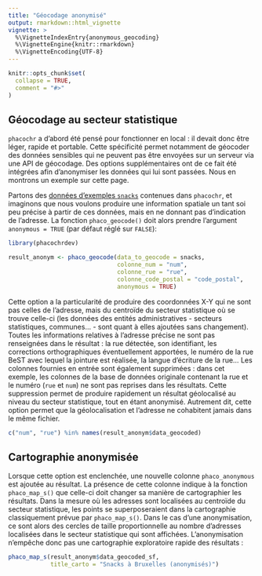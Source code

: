 ```yaml
---
title: "Géocodage anonymisé"
output: rmarkdown::html_vignette
vignette: >
  %\VignetteIndexEntry{anonymous_geocoding}
  %\VignetteEngine{knitr::rmarkdown}
  %\VignetteEncoding{UTF-8}
---
```


```r
knitr::opts_chunk$set(
  collapse = TRUE,
  comment = "#>"
)
```

## Géocodage au secteur statistique

`phacochr` a d'abord été pensé pour fonctionner en local : il devait donc être léger, rapide et portable. Cette spécificité permet notamment de géocoder des données sensibles qui ne peuvent pas être envoyées sur un serveur via une API de géocodage. Des options supplémentaires ont de ce fait été intégrées afin d'anonymiser les données qui lui sont passées. Nous en montrons un exemple sur cette page.

Partons des [données d'exemples `snacks`](https://phacochr.github.io/phacochr/reference/snacks.html) contenues dans `phacochr`, et imaginons que nous voulons produire une information spatiale un tant soi peu précise à partir de ces données, mais en ne donnant pas d'indication de l'adresse. La fonction `phaco_geocode()` doit alors prendre l'argument `anonymous = TRUE` (par défaut réglé sur `FALSE`):

```r
library(phacochrdev)

result_anonym <- phaco_geocode(data_to_geocode = snacks,
                               colonne_num = "num",
                               colonne_rue = "rue",
                               colonne_code_postal = "code_postal",
                               anonymous = TRUE)
```

Cette option a la particularité de produire des coordonnées X-Y qui ne sont pas celles de l'adresse, mais du centroïde du secteur statistique où se trouve celle-ci (les données des entités administratives - secteurs statistiques, communes... - sont quant à elles ajoutées sans changement). Toutes les informations relatives à l'adresse précise ne sont pas renseignées dans le résultat : la rue détectée, son identifiant, les corrections orthographiques éventuellement apportées, le numéro de la rue BeST avec lequel la jointure est réalisée, la langue d'écriture de la rue... Les colonnes fournies en entrée sont également supprimées : dans cet exemple, les colonnes de la base de données originale contenant la rue et le numéro (`rue` et `num`) ne sont pas reprises dans les résultats. Cette suppression permet de produire rapidement un résultat géolocalisé au niveau du secteur statistique, tout en étant anonymisé. Autrement dit, cette option permet que la géolocalisation et l'adresse ne cohabitent jamais dans le même fichier.

```r
c("num", "rue") %in% names(result_anonym$data_geocoded)
```

## Cartographie anonymisée

Lorsque cette option est enclenchée, une nouvelle colonne `phaco_anonymous` est ajoutée au résultat. La présence de cette colonne indique à la fonction `phaco_map_s()` que celle-ci doit changer sa manière de cartographier les résultats. Dans la mesure où les adresses sont localisées au centroïde du secteur statistique, les points se superposeraient dans la cartographie classiquement prévue par `phaco_map_s()`. Dans le cas d'une anonymisation, ce sont alors des cercles de taille proportionnelle au nombre d'adresses localisées dans le secteur statistique qui sont affichées. L'anonymisation n'empêche donc pas une cartographie exploratoire rapide des résultats :

```r
phaco_map_s(result_anonym$data_geocoded_sf,
            title_carto = "Snacks à Bruxelles (anonymisés)")
```
